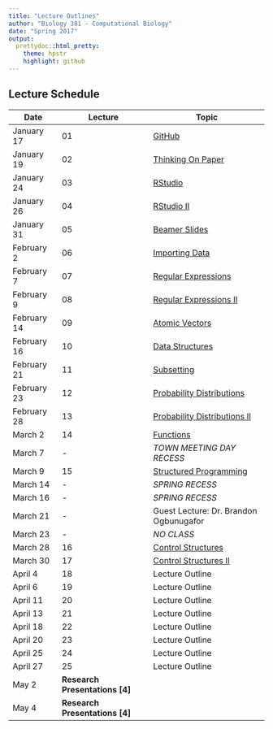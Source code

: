 ```yaml
---
title: "Lecture Outlines"
author: "Biology 381 - Computational Biology"
date: "Spring 2017"
output:
  prettydoc::html_pretty:
    theme: hpstr
    highlight: github
---
```


## Lecture Schedule

Date  | Lecture | Topic
------------- | -------------- |-----------
January 17 | 01  | [GitHub](Lecture01.html) 
January 19 | 02 | [Thinking On Paper](Lecture02.html) 
January 24 | 03 | [RStudio](Lecture03_4.html) 
January 26 | 04 | [RStudio II](Lecture03_4.html) 
January 31 | 05 | [Beamer Slides](Lecture05.html) 
February 2 | 06  | [Importing Data](Lecture06.html) 
February 7 | 07  | [Regular Expressions](Lecture07_8.html) 
February 9 | 08 | [Regular Expressions II](Lecture07_8.html)
February 14 | 09 | [Atomic Vectors](Lecture09.html)
February 16 | 10 | [Data Structures](Lecture10.html)
February 21 | 11 | [Subsetting](Lecture11.html)
February 23 | 12| [Probability Distributions](Lecture12_13.html)
February 28 | 13   | [Probability Distributions II](Lecture12_13.html)
March 2 | 14  | [Functions](Lecture14.html)
March 7 |  -  | *TOWN MEETING DAY RECESS* 
March 9 | 15  | [Structured Programming](Lecture15.html)
March 14 | -  | *SPRING RECESS* 
March 16 | -  | *SPRING RECESS* 
March 21 | -  | Guest Lecture: Dr. Brandon Ogbunugafor
March 23 | -  | *NO CLASS*
March 28 | 16  | [Control Structures](Lecture16.html) 
March 30 | 17  | [Control Structures II](Lecture17.html) 
April 4 | 18  | Lecture Outline 
April 6 | 19  | Lecture Outline 
April 11 | 20  | Lecture Outline
April 13 | 21  | Lecture Outline
April 18 | 22  | Lecture Outline
April 20 | 23  | Lecture Outline
April 25 | 24  | Lecture Outline
April 27 | 25  | Lecture Outline 
May 2  | **Research Presentations [4]** |
May 4  | **Research Presentations [4]** |
